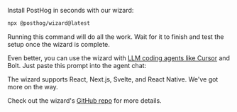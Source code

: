 

Install PostHog in seconds with our wizard:

```bash
npx @posthog/wizard@latest
```

Running this command will do all the work. Wait for it to finish and test the setup once the wizard is complete.

Even better, you can use the wizard with [LLM coding agents like Cursor](/blog/envoy-wizard-llm-agent) and Bolt. Just paste this prompt into the agent chat:

<AgentPrompt />

The wizard supports React, Next.js, Svelte, and React Native. We've got more on the way.

Check out the wizard's [GitHub repo](https://github.com/PostHog/wizard) for more details.